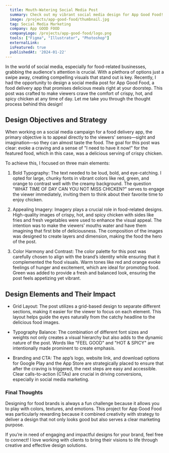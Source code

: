 ```yaml
---
  title: Mouth-Watering Social Media Post
  summary: Check out my vibrant social media design for App Good Food! Bold visuals, tasty vibes, and smart layouts that make you crave delicious chicken instantly!
  image: /projects/app-good-food/thumbnail.jpg
  tag: Social Media Marketing
  company: App GOOD FOOD
  companyLogo: /projects/app-good-food/logo.png
  tools: ["Figma", "Illustrator", "Photoshop"]
  externalLink: 
  isFeatured: true
  publishedAt: '2024-01-22'
---
```


In the world of social media, especially for food-related businesses, grabbing the audience's attention is crucial. With a plethora of options just a swipe away, creating compelling visuals that stand out is key. Recently, I had the opportunity to design a social media post for App Good Food, a food delivery app that promises delicious meals right at your doorstep. This post was crafted to make viewers crave the comfort of crispy, hot, and spicy chicken at any time of day. Let me take you through the thought process behind this design!

## Design Objectives and Strategy

When working on a social media campaign for a food delivery app, the primary objective is to appeal directly to the viewers' senses—sight and imagination—so they can almost taste the food. The goal for this post was clear: evoke a craving and a sense of "I need to have it now!" for the featured food, which in this case, was a delicious serving of crispy chicken.

To achieve this, I focused on three main elements:

1. Bold Typography: The text needed to be loud, bold, and eye-catching. I opted for large, chunky fonts in vibrant colors like red, green, and orange to contrast well with the creamy background. The question "WHAT TIME OF DAY CAN YOU NOT MISS CHICKEN?" serves to engage the viewer immediately, inviting them to think about their favorite time to enjoy chicken.

2. Appealing Imagery: Imagery plays a crucial role in food-related designs. High-quality images of crispy, hot, and spicy chicken with sides like fries and fresh vegetables were used to enhance the visual appeal. The intention was to make the viewers’ mouths water and have them imagining that first bite of deliciousness. The composition of the images was designed to create layers and dimension, making the food the hero of the post.

3. Color Harmony and Contrast: The color palette for this post was carefully chosen to align with the brand’s identity while ensuring that it complemented the food visuals. Warm tones like red and orange evoke feelings of hunger and excitement, which are ideal for promoting food. Green was added to provide a fresh and balanced look, ensuring the post feels appetizing yet vibrant.

## Design Elements and Their Impact

- Grid Layout: The post utilizes a grid-based design to separate different sections, making it easier for the viewer to focus on each element. This layout helps guide the eyes naturally from the catchy headline to the delicious food images.

- Typography Balance: The combination of different font sizes and weights not only creates a visual hierarchy but also adds to the dynamic nature of the post. Words like "FEEL GOOD" and "HOT & SPICY" are intentionally made prominent to create emphasis.

- Branding and CTA: The app’s logo, website link, and download options for Google Play and the App Store are strategically placed to ensure that after the craving is triggered, the next steps are easy and accessible. Clear calls-to-action (CTAs) are crucial in driving conversions, especially in social media marketing.

### Final Thoughts

Designing for food brands is always a fun challenge because it allows you to play with colors, textures, and emotions. This project for App Good Food was particularly rewarding because it combined creativity with strategy to deliver a design that not only looks good but also serves a clear marketing purpose.

If you’re in need of engaging and impactful designs for your brand, feel free to connect! I love working with clients to bring their visions to life through creative and effective design solutions.
